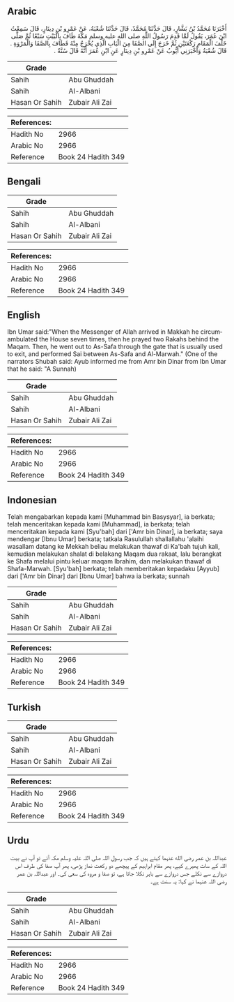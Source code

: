 ## Arabic


<div dir="rtl" lang="ar" style={{fontSize:'larger',backgroundColor:'#f8f9fa',padding:20}}>
أَخْبَرَنَا مُحَمَّدُ بْنُ بَشَّارٍ، قَالَ حَدَّثَنَا مُحَمَّدٌ، قَالَ حَدَّثَنَا شُعْبَةُ، عَنْ عَمْرِو بْنِ دِينَارٍ، قَالَ سَمِعْتُ ابْنَ عُمَرَ، يَقُولُ لَمَّا قَدِمَ رَسُولُ اللَّهِ صلى الله عليه وسلم مَكَّةَ طَافَ بِالْبَيْتِ سَبْعًا ثُمَّ صَلَّى خَلْفَ الْمَقَامِ رَكْعَتَيْنِ ثُمَّ خَرَجَ إِلَى الصَّفَا مِنَ الْبَابِ الَّذِي يُخْرَجُ مِنْهُ فَطَافَ بِالصَّفَا وَالْمَرْوَةِ ‏.‏ قَالَ شُعْبَةُ وَأَخْبَرَنِي أَيُّوبُ عَنْ عَمْرِو بْنِ دِينَارٍ عَنِ ابْنِ عُمَرَ أَنَّهُ قَالَ سُنَّةٌ ‏.‏
</div>
<div style={{backgroundColor:'#f8f9fa',padding:20, marginBottom: 10}}><table> <thead> <tr> <th>Grade</th> <th></th> </tr> </thead> <tbody> <tr><td>Sahih</td><td>Abu Ghuddah</td></tr><tr><td>Sahih</td><td>Al-Albani</td></tr><tr><td>Hasan Or Sahih</td><td>Zubair Ali Zai</td></tr></tbody></table><table> <thead> <tr> <th>References:</th> <th></th> </tr> </thead> <tbody><tr><td>Hadith No</td><td>2966</td></tr><tr><td>Arabic No</td><td>2966</td></tr><tr><td>Reference</td><td>Book 24 Hadith 349</td></tr></tbody></table></div>

## Bengali


<div dir="ltr" lang="bn" style={{fontSize:'larger',backgroundColor:'#f8f9fa',padding:20}}>

</div>
<div style={{backgroundColor:'#f8f9fa',padding:20, marginBottom: 10}}><table> <thead> <tr> <th>Grade</th> <th></th> </tr> </thead> <tbody> <tr><td>Sahih</td><td>Abu Ghuddah</td></tr><tr><td>Sahih</td><td>Al-Albani</td></tr><tr><td>Hasan Or Sahih</td><td>Zubair Ali Zai</td></tr></tbody></table><table> <thead> <tr> <th>References:</th> <th></th> </tr> </thead> <tbody><tr><td>Hadith No</td><td>2966</td></tr><tr><td>Arabic No</td><td>2966</td></tr><tr><td>Reference</td><td>Book 24 Hadith 349</td></tr></tbody></table></div>

## English


<div dir="ltr" lang="en" style={{fontSize:'larger',backgroundColor:'#f8f9fa',padding:20}}>
Ibn Umar said:"When the Messenger of Allah arrived in Makkah he circumambulated the House seven times, then he prayed two Rakahs behind the Maqam. Then, he went out to As-Safa through the gate that is usually used to exit, and performed Sai between As-Safa and Al-Marwah." (One of the narrators Shubah said: Ayub informed me from Amr bin Dinar from Ibn Umar that he said: "A Sunnah)
</div>
<div style={{backgroundColor:'#f8f9fa',padding:20, marginBottom: 10}}><table> <thead> <tr> <th>Grade</th> <th></th> </tr> </thead> <tbody> <tr><td>Sahih</td><td>Abu Ghuddah</td></tr><tr><td>Sahih</td><td>Al-Albani</td></tr><tr><td>Hasan Or Sahih</td><td>Zubair Ali Zai</td></tr></tbody></table><table> <thead> <tr> <th>References:</th> <th></th> </tr> </thead> <tbody><tr><td>Hadith No</td><td>2966</td></tr><tr><td>Arabic No</td><td>2966</td></tr><tr><td>Reference</td><td>Book 24 Hadith 349</td></tr></tbody></table></div>

## Indonesian


<div dir="ltr" lang="id" style={{fontSize:'larger',backgroundColor:'#f8f9fa',padding:20}}>
Telah mengabarkan kepada kami [Muhammad bin Basysyar], ia berkata; telah menceritakan kepada kami [Muhammad], ia berkata; telah menceritakan kepada kami [Syu'bah] dari ['Amr bin Dinar], ia berkata; saya mendengar [Ibnu Umar] berkata; tatkala Rasulullah shallallahu 'alaihi wasallam datang ke Mekkah beliau melakukan thawaf di Ka'bah tujuh kali, kemudian melakukan shalat di belakang Maqam dua rakaat, lalu berangkat ke Shafa melalui pintu keluar maqam Ibrahim, dan melakukan thawaf di Shafa-Marwah. [Syu'bah] berkata; telah memberitakan kepadaku [Ayyub] dari ['Amr bin Dinar] dari [Ibnu Umar] bahwa ia berkata; sunnah
</div>
<div style={{backgroundColor:'#f8f9fa',padding:20, marginBottom: 10}}><table> <thead> <tr> <th>Grade</th> <th></th> </tr> </thead> <tbody> <tr><td>Sahih</td><td>Abu Ghuddah</td></tr><tr><td>Sahih</td><td>Al-Albani</td></tr><tr><td>Hasan Or Sahih</td><td>Zubair Ali Zai</td></tr></tbody></table><table> <thead> <tr> <th>References:</th> <th></th> </tr> </thead> <tbody><tr><td>Hadith No</td><td>2966</td></tr><tr><td>Arabic No</td><td>2966</td></tr><tr><td>Reference</td><td>Book 24 Hadith 349</td></tr></tbody></table></div>

## Turkish


<div dir="ltr" lang="tr" style={{fontSize:'larger',backgroundColor:'#f8f9fa',padding:20}}>

</div>
<div style={{backgroundColor:'#f8f9fa',padding:20, marginBottom: 10}}><table> <thead> <tr> <th>Grade</th> <th></th> </tr> </thead> <tbody> <tr><td>Sahih</td><td>Abu Ghuddah</td></tr><tr><td>Sahih</td><td>Al-Albani</td></tr><tr><td>Hasan Or Sahih</td><td>Zubair Ali Zai</td></tr></tbody></table><table> <thead> <tr> <th>References:</th> <th></th> </tr> </thead> <tbody><tr><td>Hadith No</td><td>2966</td></tr><tr><td>Arabic No</td><td>2966</td></tr><tr><td>Reference</td><td>Book 24 Hadith 349</td></tr></tbody></table></div>

## Urdu


<div dir="rtl" lang="ur" style={{fontSize:'larger',backgroundColor:'#f8f9fa',padding:20}}>
عبداللہ بن عمر رضی الله عنہما کہتے ہیں کہ جب رسول اللہ صلی اللہ علیہ وسلم مکہ آئے تو آپ نے بیت اللہ کے سات پھیرے کیے، پھر مقام ابراہیم کے پیچھے دو رکعت نماز پڑھی، پھر آپ صفا کی طرف اس دروازے سے نکلے جس دروازے سے باہر نکلا جاتا ہے، تو صفا و مروہ کی سعی کی۔ اور عبداللہ بن عمر رضی اللہ عنہما نے کہا: یہ سنت ہے۔
</div>
<div style={{backgroundColor:'#f8f9fa',padding:20, marginBottom: 10}}><table> <thead> <tr> <th>Grade</th> <th></th> </tr> </thead> <tbody> <tr><td>Sahih</td><td>Abu Ghuddah</td></tr><tr><td>Sahih</td><td>Al-Albani</td></tr><tr><td>Hasan Or Sahih</td><td>Zubair Ali Zai</td></tr></tbody></table><table> <thead> <tr> <th>References:</th> <th></th> </tr> </thead> <tbody><tr><td>Hadith No</td><td>2966</td></tr><tr><td>Arabic No</td><td>2966</td></tr><tr><td>Reference</td><td>Book 24 Hadith 349</td></tr></tbody></table></div>
